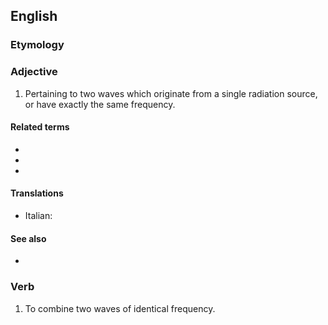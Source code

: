 ==English==

===Etymology===
{{confix|en|homo|dyne}}

===Adjective===
{{en-adj|-}}

# {{lb|en|physics|of radiation}} Pertaining to two waves which originate from a single radiation source, or have exactly the same frequency.

====Related terms====
* {{l|en|heterodyne}}
* {{l|en|intradyne}}
* {{l|en|synchrodyne}}

====Translations====
{{trans-top}}
* Italian: {{t+|it|omodina}}
{{trans-mid}}
{{trans-bottom}}

====See also====
* {{pedialite|homodyne detection}}

===Verb===
{{en-verb}}

# To combine two waves of identical frequency.